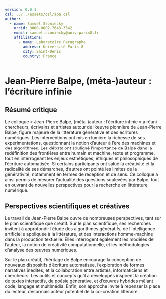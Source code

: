 ```yaml
---
version: 0.0.1
csl: ../../assets/csl/apa.csl
author:
  - name: Samuel Szoniecky
    orcid: 0000-0002-7643-3342
    email: samuel.szoniecky@univ-paris8.fr
    affiliations:
      - name: Laboratoire Paragraphe
        address: Université Paris 8
        city: Saint-Denis
        country: France
---
```



# Jean-Pierre Balpe, (méta-)auteur : l’écriture infinie

## Résumé critique

Le colloque « Jean-Pierre Balpe, (méta-)auteur : l’écriture infinie » a réuni chercheurs, écrivains et artistes autour de l’œuvre pionnière de Jean-Pierre Balpe, figure majeure de la littérature générative et des écritures numériques. Les interventions ont mis en lumière la richesse de ses expérimentations, questionnant la notion d’auteur à l’ère des machines et des algorithmes. Les débats ont souligné l’importance de Balpe dans la redéfinition des frontières entre humain et machine, texte et programme, tout en interrogeant les enjeux esthétiques, éthiques et philosophiques de l’écriture automatisée. Si certains participants ont salué la créativité et la radicalité de ses démarches, d’autres ont pointé les limites de la générativité, notamment en termes de réception et de sens. Ce colloque a ainsi permis de mesurer l’actualité des questions soulevées par Balpe, tout en ouvrant de nouvelles perspectives pour la recherche en littérature numérique.

## Perspectives scientifiques et créatives

Le travail de Jean-Pierre Balpe ouvre de nombreuses perspectives, tant sur le plan scientifique que créatif. Sur le plan scientifique, ses recherches invitent à approfondir l’étude des algorithmes génératifs, de l’intelligence artificielle appliquée à la littérature, et des interactions homme-machine dans la production textuelle. Elles interrogent également les modèles de l’auteur, la notion de créativité computationnelle, et les méthodologies d’analyse des œuvres numériques.

Sur le plan créatif, l’héritage de Balpe encourage la conception de nouveaux dispositifs d’écriture automatisée, l’exploration de formes narratives inédites, et la collaboration entre artistes, informaticiens et chercheurs. Les outils et concepts qu’il a développés inspirent la création de textes interactifs, de poésie générative, et d’œuvres hybrides mêlant code, langage et multimédia. Enfin, son approche invite à repenser la place du lecteur, désormais acteur potentiel de la co-création littéraire.